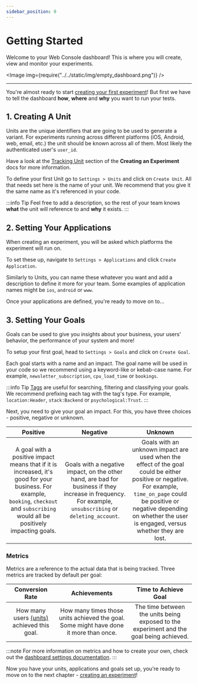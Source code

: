 ```yaml
---
sidebar_position: 0
---
```



# Getting Started

Welcome to your Web Console dashboard! This is where you will create, view and monitor
your experiments.

<Image img={require("../../static/img/empty_dashboard.png")} />

---

You're almost ready to start [creating your first experiment](creating-an-experiment)!
But first we have to tell the dashboard **how**, **where** and **why** you want to run
your tests.

## 1. Creating A Unit

Units are the unique identifiers that are going to be used to generate a variant.
For experiments running across different platforms (iOS, Android, web, email, etc.) the
unit should be known across all of them. Most likely the authenticated
user's `user_id`.

Have a look at the [Tracking Unit](/docs/Web%20Console%20Docs/creating-an-experiment#tracking-unit)
section of the **Creating an Experiment** docs for more information.

To define your first Unit go to `Settings > Units` and click on `Create Unit`.
All that needs set here is the name of your unit. We recommend that you give
it the same name as it's referenced in your code.

:::info Tip
Feel free to add a description, so the rest of your team knows **what** the unit
will reference to and **why** it exists.
:::

## 2. Setting Your Applications

When creating an experiment, you will be asked which platforms the experiment
will run on.

To set these up, navigate to `Settings > Applications` and click `Create Application`.

Similarly to Units, you can name these whatever you want and add a description
to define it more for your team. Some examples of application names might be
`ios`, `android` or `www`.

Once your applications are defined, you're ready to move on to...

## 3. Setting Your Goals

Goals can be used to give you insights about your business, your users'
behavior, the performance of your system and more!

To setup your first goal, head to `Settings > Goals` and click on `Create Goal`.

Each goal starts with a name and an impact. The goal name will be used in your
code so we recommend using a keyword-like or kebab-case name. For example,
`newsletter_subscription`, `cpu_load_time` or `bookings`.

:::info Tip
[Tags](settings#tags) are useful for searching, filtering and classifying your
goals. We recommend prefixing each tag with the tag's type. For example,
`location:Header`, `stack:Backend` or `psychological:Trust`.
:::

Next, you need to give your goal an impact. For this, you have three choices -
positive, negative or unknown.

|                                                                                        Positive                                                                                         |                                                                         Negative                                                                         |                                                                                                                  Unknown                                                                                                                  |
| :-------------------------------------------------------------------------------------------------------------------------------------------------------------------------------------: | :------------------------------------------------------------------------------------------------------------------------------------------------------: | :---------------------------------------------------------------------------------------------------------------------------------------------------------------------------------------------------------------------------------------: |
| A goal with a positive impact means that if it is increased, it's good for your business. For example, `booking`, `checkout` and `subscribing` would all be positively impacting goals. | Goals with a negative impact, on the other hand, are bad for business if they increase in frequency. For example, `unsubscribing` or `deleting_account`. | Goals with an unknown impact are used when the effect of the goal could be either positive or negative. For example, `time_on_page` could be positive or negative depending on whether the user is engaged, versus whether they are lost. |

### Metrics

Metrics are a reference to the actual data that is being tracked. Three metrics are tracked by default per goal:

|                   Conversion Rate                    |                                     Achievements                                      |                                  Time to Achieve Goal                                   |
| :--------------------------------------------------: | :-----------------------------------------------------------------------------------: | :-------------------------------------------------------------------------------------: |
| How many users [(units)](#units) achieved this goal. | How many times those units achieved the goal. Some might have done it more than once. | The time between the units being exposed to the experiment and the goal being achieved. |

:::note
For more information on metrics and how to create your own, check out the
[dashboard settings documentation](settings.mdx#metrics).
:::

Now you have your units, applications and goals set up, you're ready to move
on to the next chapter - [creating an experiment](creating-an-experiment)!
